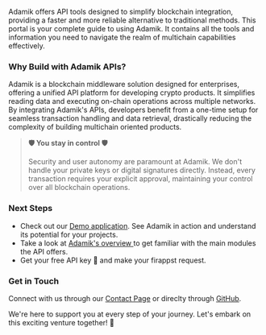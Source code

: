 
Adamik offers API tools designed to simplify blockchain integration, providing a faster and more reliable alternative to traditional methods. This portal is your complete guide to using Adamik. It contains all the tools and information you need to navigate the realm of multichain capabilities effectively.

### Why Build with Adamik APIs?

Adamik is a blockchain middleware solution designed for enterprises, offering a unified API platform for developing crypto products. It simplifies reading data and executing on-chain operations across multiple networks. By integrating Adamik's APIs, developers benefit from a one-time setup for seamless transaction handling and data retrieval, drastically reducing the complexity of building multichain oriented products.

> **🛡 You stay  in control 🛡**
> 
> Security and user autonomy are paramount at Adamik. We don't handle your private keys or digital signatures directly. Instead, every transaction requires your explicit approval, maintaining your control over all blockchain operations.

### Next Steps

- Check out our [Demo application](https://adamik-client.vercel.app/). See Adamik in action and understand its potential for your projects.
- Take a look at [Adamik's overview ](overview) to get familiar with the main modules the API offers.
- Get your free API key 🔑 and make your firappst request.

### Get in Touch

Connect with us through our [Contact Page](TODO) or direclty through [GitHub](https://github.com/AdamikHQ).

We're here to support you at every step of your journey. Let's embark on this exciting venture together! 🚀
